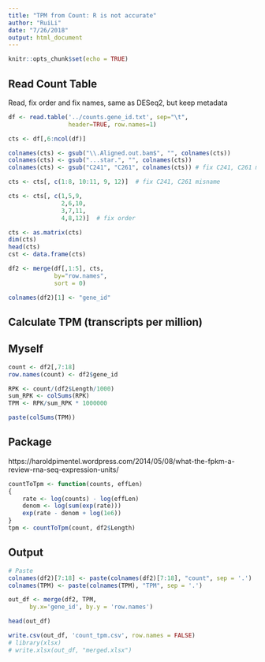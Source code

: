 ```yaml
---
title: "TPM from Count: R is not accurate"
author: "RuiLi"
date: "7/26/2018"
output: html_document
---
```


```r
knitr::opts_chunk$set(echo = TRUE)
```

## Read Count Table
Read, fix order and fix names, same as DESeq2, but keep metadata
```r
df <- read.table('../counts.gene_id.txt', sep="\t",
                 header=TRUE, row.names=1)

cts <- df[,6:ncol(df)]

colnames(cts) <- gsub("\\.Aligned.out.bam$", "", colnames(cts))
colnames(cts) <- gsub("...star.", "", colnames(cts))
colnames(cts) <- gsub("C241", "C261", colnames(cts)) # fix C241, C261 misname

cts <- cts[, c(1:8, 10:11, 9, 12)]  # fix C241, C261 misname

cts <- cts[, c(1,5,9,
               2,6,10,
               3,7,11,
               4,8,12)]  # fix order

cts <- as.matrix(cts)
dim(cts)
head(cts)
cst <- data.frame(cts)

df2 <- merge(df[,1:5], cts,
             by="row.names", 
             sort = 0)

colnames(df2)[1] <- "gene_id" 
```

## Calculate TPM (transcripts per million)
## Myself
```r
count <- df2[,7:18]
row.names(count) <- df2$gene_id

RPK <- count/(df2$Length/1000)
sum_RPK <- colSums(RPK)
TPM <- RPK/sum_RPK * 1000000

paste(colSums(TPM))
```

## Package
https://haroldpimentel.wordpress.com/2014/05/08/what-the-fpkm-a-review-rna-seq-expression-units/ 
```r
countToTpm <- function(counts, effLen)
{
    rate <- log(counts) - log(effLen)
    denom <- log(sum(exp(rate)))
    exp(rate - denom + log(1e6))
}
tpm <- countToTpm(count, df2$Length)
```

## Output
```r
# Paste
colnames(df2)[7:18] <- paste(colnames(df2)[7:18], "count", sep = '.')
colnames(TPM) <- paste(colnames(TPM), "TPM", sep = '.')

out_df <- merge(df2, TPM, 
      by.x='gene_id', by.y = 'row.names')

head(out_df)

write.csv(out_df, 'count_tpm.csv', row.names = FALSE)
# library(xlsx)
# write.xlsx(out_df, "merged.xlsx")
```
